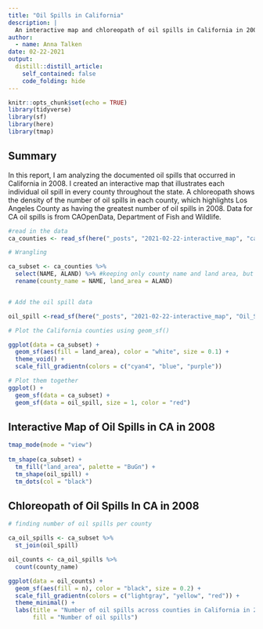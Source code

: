 ```yaml
---
title: "Oil Spills in California"
description: |
  An interactive map and chloreopath of oil spills in California in 2008. 
author:
  - name: Anna Talken
date: 02-22-2021
output:
  distill::distill_article:
    self_contained: false
    code_folding: hide
---
```


```r
knitr::opts_chunk$set(echo = TRUE)
library(tidyverse)
library(sf)
library(here)
library(tmap)
```

## Summary

In this report, I am analyzing the documented oil spills that occurred in California in 2008. I created an interactive map that illustrates each individual oil spill in every county throughout the state. A chloreopath shows the density of the number of oil spills in each county, which highlights Los Angeles County as having the greatest number of oil spills in 2008. Data for CA oil spills is from CAOpenData, Department of Fish and Wildlife.

```r
#read in the data
ca_counties <- read_sf(here("_posts", "2021-02-22-interactive_map", "ca_counties", "CA_Counties_TIGER2016.shp"))

# Wrangling

ca_subset <- ca_counties %>% 
  select(NAME, ALAND) %>% #keeping only county name and land area, but since it is a simple feature object, it keeps the spatial information (column geometry)
  rename(county_name = NAME, land_area = ALAND)


# Add the oil spill data

oil_spill <-read_sf(here("_posts", "2021-02-22-interactive_map", "Oil_Spill_Incident_Tracking_%5Bds394%5D-shp", "Oil_Spill_Incident_Tracking_%5Bds394%5D.shp"))
```


```r
# Plot the California counties using geom_sf()

ggplot(data = ca_subset) +
  geom_sf(aes(fill = land_area), color = "white", size = 0.1) +
  theme_void() +
  scale_fill_gradientn(colors = c("cyan4", "blue", "purple"))
```


```r
# Plot them together
ggplot() +
  geom_sf(data = ca_subset) +
  geom_sf(data = oil_spill, size = 1, color = "red")
```

## Interactive Map of Oil Spills in CA in 2008
```r
tmap_mode(mode = "view") 
  
tm_shape(ca_subset) +
  tm_fill("land_area", palette = "BuGn") +
  tm_shape(oil_spill) +
  tm_dots(col = "black")
```


## Chloreopath of Oil Spills In CA in 2008

```r
# finding number of oil spills per county

ca_oil_spills <- ca_subset %>% 
  st_join(oil_spill)

oil_counts <- ca_oil_spills %>% 
  count(county_name)

ggplot(data = oil_counts) +
  geom_sf(aes(fill = n), color = "black", size = 0.2) +
  scale_fill_gradientn(colors = c("lightgray", "yellow", "red")) +
  theme_minimal() +
  labs(title = "Number of oil spills across counties in California in 2008",
       fill = "Number of oil spills")
```
